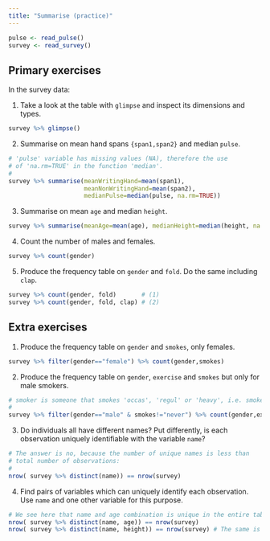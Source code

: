 ```yaml
---
title: "Summarise (practice)"
---
```


```r
pulse <- read_pulse() 
survey <- read_survey()
```

## Primary exercises

In the survey data:  

1. Take a look at the table with `glimpse` and inspect its dimensions and types.

```r
survey %>% glimpse()
```

2. Summarise on mean hand spans `{span1,span2}` and  median `pulse`.

```r
# 'pulse' variable has missing values (NA), therefore the use 
# of 'na.rm=TRUE' in the function 'median'.
#
survey %>% summarise(meanWritingHand=mean(span1), 
                     meanNonWritingHand=mean(span2), 
                     medianPulse=median(pulse, na.rm=TRUE))
```

3. Summarise on mean `age` and median `height`.

```r
survey %>% summarise(meanAge=mean(age), medianHeight=median(height, na.rm=TRUE))
```

4. Count the number of males and females.

```r
survey %>% count(gender)
```

5. Produce the frequency table on `gender` and `fold`. Do the same including `clap`. 

```r
survey %>% count(gender, fold)       # (1)
survey %>% count(gender, fold, clap) # (2)
```

## Extra exercises

1. Produce the frequency table on `gender` and `smokes`,  only females. 

```r
survey %>% filter(gender=="female") %>% count(gender,smokes)
```

2. Produce the frequency table on `gender`, `exercise` and `smokes` but only for male smokers.

```r
# smoker is someone that smokes 'occas', 'regul' or 'heavy', i.e. smokes !='never'
#
survey %>% filter(gender=="male" & smokes!="never") %>% count(gender,exercise, smokes)
```

3. Do individuals all have different names? Put differently, is each observation uniquely identifiable with the variable `name`?

```r
# The answer is no, because the number of unique names is less than 
# total number of observations:
#
nrow( survey %>% distinct(name)) == nrow(survey)
```

4. Find pairs of variables which can uniquely identify each observation. Use `name` and one other variable for this purpose.

```r
# We see here that name and age combination is unique in the entire table.
nrow( survey %>% distinct(name, age)) == nrow(survey)
nrow( survey %>% distinct(name, height)) == nrow(survey) # The same is true for name and height
```


